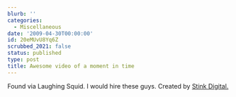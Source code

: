 ```yaml
---
blurb: ''
categories:
  - Miscellaneous
date: '2009-04-30T00:00:00'
id: 20eMUvU8Yq6Z
scrubbed_2021: false
status: published
type: post
title: Awesome video of a moment in time
---
```


Found via Laughing Squid. I would hire these guys. Created by
[Stink Digital.](http://beta.stinkdigital.tv/)
